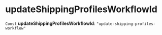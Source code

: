 
# updateShippingProfilesWorkflowId

 `Const` **updateShippingProfilesWorkflowId**: `"update-shipping-profiles-workflow"`
